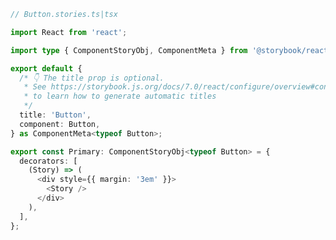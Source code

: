 ```ts
// Button.stories.ts|tsx

import React from 'react';

import type { ComponentStoryObj, ComponentMeta } from '@storybook/react';

export default {
  /* 👇 The title prop is optional.
   * See https://storybook.js.org/docs/7.0/react/configure/overview#configure-story-loading
   * to learn how to generate automatic titles
   */
  title: 'Button',
  component: Button,
} as ComponentMeta<typeof Button>;

export const Primary: ComponentStoryObj<typeof Button> = {
  decorators: [
    (Story) => (
      <div style={{ margin: '3em' }}>
        <Story />
      </div>
    ),
  ],
};
```
